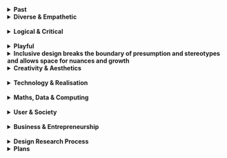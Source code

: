 
<Text title="About">
<details close>
<summary><strong>Past </strong></summary>
 I am Kuangyi Xing (27-year-old), from Nanjing, China. In 2015, I moved to
  Australia where I successfully completed my Bachelor's degree in Information
  Technology from the Australian National University. Then I moved to Melbourne
  where I worked for 4 years then spent nearly four years working in Melbourne
  as a software developer and associate UX/UI designer for a leading IT
  corporation.
  <br /> <br />
 The Japanese concept of Ikigai suggests that the ideal career path aligns with
  what you love, what the world requires, what you can earn a living from, and
  what you excel at. In search of my Ikigai, I relocated to the Netherlands in
  2021 to pursue a Master's degree in Industrial Design.
<br /> <br />
Before entering Eindhoven University of Technology, my understanding of design was quite superficial. I had a vague idea of fields I might like, such as sustainability, healthcare, social and play design but lacked a distinct design style, process, or direction of my own.
<br /> <br />
My design experience and area of expertise were also both limited. The company where I worked as a software developer supported me in undertaking a few months of design internship. The opportunity was offered due to my expressed interest in transitioning to design over several years and it formed the foundation of practical design experience. But the experience was predominantly in the commercial and UI/UX sectors. Within the professional environment, I was merely a small component of the extensive design process and had not yet independently experienced a full design process. When it came to physical projects, my experience was confined to basic 3D modelling and rendering, and I lacked familiarity with material choice and the construction of real physical models.
<br /> <br />
Despite having a robust background in STEM, I lacked systematic instruction that would enable me to integrate my specialist knowledge into my design process.
<br /> <br />
Nonetheless, my education at Eindhoven University of Technology facilitated the accumulation of varied experience, particularly in the areas of technology & realisation, creativity & aesthetics, and user & society. Prior to my FMP, my social designs were mainly driven by responsible design, emphasising problem-solving. For my FMP, however, I aimed to adopt a new design methodology, focusing on a discursive point of view. Additionally, since my two primary areas of expertise, US and MDC, were separately developed previously, I sought to merge them in my FMP.

</details>
</Text>

<Text title="Professional Identity">
<details close>
<summary><strong>Diverse & Empathetic </strong></summary>
Growing up in China and later living, studying, and working in nations such as
Australia, Denmark, and the Netherlands from the age of 19 onwards, I bring a
rich intercultural perspective to my work. My varied experiences across
different fields like software engineering and UI design have allowed me to
engage with a diverse array of individuals. As a minority in the society, I
deeply empathise with those who lack resources or whose voices often go unheard,
and I've personally witnessed the profound impact of societal structures and
systems on individual growth. These experiences have significantly expanded my
understanding of society and the world, enhancing my sensitivity to the
complexities and nuances in societal issues. In my inclusive design approach, I
strive to genuinely understand the circumstances of users and the societal
environment influencing them (e.g. Weave). I prefer to focus on particular
social groups, acknowledging their uniqueness and considering the nuances of
their situations rather than pursuing a one-size-fits-all design.
</details>
  <br />
<details close>
<summary><strong>Logical & Critical</strong></summary>
With a strong background in STEM, my systematic training in AI, big data, and
programming enables me to swiftly understand various types of technology and
integrate them into my designs for more interactive user experiences. (e.g.
Nebula). However, I believe technology is a means, not an end. My extensive
experience with technology has made me more aware that technology cannot wholly
solve human issues, or may only provide an illusion of resolution. Therefore, I
employ technology with a critical mindset, only where it truly adds value. My
logical mind enables me to work on intricate problems in a structured way. I
practise an iterative approach on various levels, from the overarching design
process to individual design activity. Adept at identifying problems with
intuition, I substantiate my assumption with qualitative and quantitative data
from ethnography research, as well as theoretical insights. Through thorough
analysis, I excel at distilling clear patterns from complex data, which enables
me to truly understand the problems at a systematic level (e.g. Weave). My
critical mind prompts me to spot flaws and constantly probe the “why” throughout
the design process. Questions like “why choose this design approach?”, “Is there
a different approach that is more suitable for this situation?” or “Why does
this occur?” often guide my exploration. I tend to delve beneath the surface to
uncover underlying reasons. I am critical about areas for improvement and
actively seek opportunities for growth. For instance, I undertook projects at
DSKD for my M2.1 specifically to enhance my creativity and aesthetic
sensibility.
</details>
  <br />
<details close>
<summary><strong>Playful</strong></summary>
Contrasting with my logical thinking, my design style often embodies an element
of playfulness. This playful spirit is deeply rooted in my childhood, filled
with joyful memories of unstructured play, particularly with nature. Despite
societal emphasis on academic performance, I value the implicit lessons gained
from these playful explorations. Looking back, I realise that they have
significantly contributed to my development, reinforcing my belief in the
importance of play. This foundation has nurtured my inclination towards playful
expression and interest in play design. It has driven me to delve deeper into
play theory and incorporate them into various fields, including education,
business, (e.g. Ride with Wind), and spatial design (e.g. Flow). My design form
also mirrors the spirit of play through its irregularity, embodiment, and
element of conflict. Designs often involve physical interactions, encapsulate
embodiment (e.g. SeaSaw). Irregular shapes embody rule-breaking playfulness
(e.g. Weave). Conflict aligns more with dark humour and dark play (e.g.
Combining knife and play in SeaSaw), which creates a memorable impact, prompting
reflection by combining unrelated domains with playfulness.
</details>

</Text>

<Text title="Vision">
<details close>
<summary><strong> Inclusive design breaks the boundary of presumption and stereotypes and allows space for nuances and growth</strong></summary>
Based on my experiences and reflections, I've come to believe that many social designs remain rooted in self-assumptions about users, often failing to truly understand them. This is a pitfall I have encountered in my own design journey. <strong>As designers, we need to embrace vulnerability - to understand, listen, and accept differences and nuances.</strong> Design should either be approached from a first-person perspective, or it should involve deep empathy towards the struggles experienced by others, including their unique sociocultural contexts. Only then we can create designs that genuinely resonate with users.
  <br /> <br />
Prejudice against women, ethnic minorities, the disabled, members of LGBTQI+ community, and many others still commonly occur in our current society. Ignorance is the root of such prejudice. <strong>Inclusive design, in my view, should challenge existing rules, shatter the boundary of preconceptions and stereotypes, demonstrate diverse possibilities, and allow space for nuance and growth.</strong> Therefore, my designs fundamentally challenge existing perceptions, whether it's society's understanding of immigrant struggles (e.g. Weave), the belief that we cannot enjoy ourselves outdoors in bad weather (e.g. Ride with Wind), that children should not handle kitchen knives (e.g. SeaSaw), that adults cannot play like children, or that introverted children don't belong in amusement parks (e.g. Flow). Through my designs, I seek to present various facets of issues, showcase broad possibilities, provide tools for people to foster their growth, and ultimately broaden societal perceptions to create a more inclusive society.
<br /> <br />
I believe in the power of playful design, which I often integrate with other fields, much like how stand-up comedy uses humour to critique. Such combinations not only challenge our perceptions but also spark critical reflection on reality.
<br /> <br />
This vision of challenging and reshaping societal perceptions through inclusive and playful design guides my professional identity and decision-making. It serves as my long-term perspective and resonates with my background, values and beliefs. As I continue to develop competencies in design, this vision will provide the anchor point that directs my growth and learning.
</details>

</Text>

<Text title="Development">
  <details close>
    <summary>
      <strong>Creativity & Aesthetics</strong>
    </summary>
<strong>Materiality</strong>: I acquired skills in handling a variety of materials such as textiles, metal, acrylic, paper, and clay, while specialising in wood (specifically MDF, pine, and balsa wood) and Polylactic acid (PLA). I became adept in using specific tools required for each material, learning techniques such as forming, processing, and polishing. This involved equipment such as the CNC machine, jigsaw, sewing machine, sanding machine, and embroidery machine, among others. In the final major project, a mixture of materials - including wood, PLA, acrylic, foam, metal, and yarn - were carefully selected and merged to optimise the presentation of the final product. 
<br /> <br />
<strong>Ideas generating, refining and selecting</strong>: 
The technique learned from exploratory sketching was used in visually generating my ideas. Rapid prototyping with materials like foam, paper, or MDF was employed to refine the forms and shapes, aiding in making informed final design decisions. Numerous evaluation methodologies were used to select the best ideas, for instance, the spider web evaluation which considers diverse aspects such as user interaction, feasibility, and playfulness. Furthermore, user tests and interviews were also conducted to examine the design's user interaction capabilities, leading to further enhancements.
<br /> <br />
<strong>Storytelling and presenting</strong>: 
My ability to present ideas evolved significantly, with a focus on enhancing visual communication and storytelling. I sought guidance from my peers in communication design at Design School Kolding (DSKD). They introduced me to the effective utilisation of Adobe Illustrator, Photoshop, and InDesign, equipping me to create visually appealing presentations that tell the design story.
<br /> <br />
<strong>
  Link to professional skills, other expertise areas and design research process
</strong> :
Understanding the properties and potential of different materials broadens the scope
of design possibilities, enhancing the overall user experience. The enhancement of
my storytelling and presentation skills, coupled with my idea generation, refinement,
and selection capabilities, has streamlined my design process. It has enabled me
to swiftly transform my design ideas into tangible sketches or prototypes that effectively
tell a coherent story. This efficiency provides a faster feedback loop with users
or stakeholders, aiding me in determining the subsequent steps in the design process.The
fusion of creativity and aesthetics with technology and realisation, such as 3D modelling
and Arduinos, has been a key strategy. For instance, in the development of Weave,
I found that users are more likely to engage with a design product when it achieves
a certain level of interactivity and aesthetic appeal. It is only through a willingness
to interact that societal perspectives can be potentially expanded through the design,
contributing towards a more inclusive society.
<br /> <br />
  <AliceCarousel
  animationDuration="2000"
  infinite
  controlsStrategy="alternate"
  mouseTracking
  items={[
    <img
      src="../../../expertises/CA1.jpeg"
      onDragStart={(e) => {
        e.preventDefault();
      }}
      role="presentation"
    />,
    <img
      src="../../../expertises/CA2.jpeg"
      onDragStart={(e) => {
        e.preventDefault();
      }}
      role="presentation"
    />,
    <img
      src="../../../expertises/CA3.jpg"
      onDragStart={(e) => {
        e.preventDefault();
      }}
      role="presentation"
    />,
        <img
      src="../../../expertises/CA4.jpg"
      onDragStart={(e) => {
        e.preventDefault();
      }}
      role="presentation"
    />,
        <img
      src="../../../expertises/CA5.png"
      onDragStart={(e) => {
        e.preventDefault();
      }}
      role="presentation"
    />,
  ]}
/>
  </details>
 <br /> 
<details close>
  <summary>
    <strong>Technology & Realisation</strong>
  </summary>
  <strong>Electronic Engineering</strong>: Through the 'Nebula' project, I accumulated
  hands-on experience in designing a sophisticated electronic system, involving integrating
  various components such as a compass, GPS, vibration actuators, and an Arduino
  into a unified navigational system. Additionally, practical skills such as soldering
  and assembling were further developed. The project 'Ride with Wind' facilitated
  the enhancement of my technical knowledge, specifically aerodynamics. Electronics
  (a motor and potentiometer) were combined with the principles of aerodynamics to
  develop a Lego paraglider.
  <br /> <br />
  <strong>Technical Drawing & 3D modelling</strong>: In the journey from initial sketches to the realisation of prototypes, I learned the importance of technical drawings that visually communicate how something functions or is constructed. These not only serve as references for further 3D modelling, but also assist in evaluating their feasibility and facilitating feedback from engineers. I also took advantage of the intensive Rhino and Keyshot workshops at DSKD to develop my 3D modelling and rendering skills. These skills are invaluable for detailing technical aspects of a design, as well as creating physical prototypes with tools such as a 3D printer or laser cutter.
  <br /> <br />
  <strong>
   Link to professional skills and other expertise areas
  </strong> : Working with technology in a design context has made me realise the importance of seeking alternatives, instead of solely troubleshooting the technological issues, when technology does not perform as expected. From a lesson learnt from Ride with Wind, I understood the value of thoroughly understanding the pros and cons of a technology before employing it, and the need to manage potential risks. It was a valuable lesson on how an overly engineering-centric approach could potentially hinder a design project.
    <br /> <br />
The advantage of my technology and realisation skills is closely interwoven with my mathematical data computing background. Leveraging my programming expertise,I possess the proficiency to write code for complex tasks within electronic systems. Meanwhile, my skills in creativity and aesthetics allow me to elevate the product beyond mere engineering, transforming it into an appealing and interactive design project.

  <br /> <br />
  <AliceCarousel
    animationDuration="2000"
    infinite
    controlsStrategy="alternate"
    mouseTracking
    items={[
      <img
        src="../../../expertises/TR1.jpg"
        onDragStart={(e) => {
          e.preventDefault();
        }}
        role="presentation"
      />,
      <img
        src="../../../expertises/TR2.jpg"
        onDragStart={(e) => {
          e.preventDefault();
        }}
        role="presentation"
      />,
      <img
        src="../../../expertises/TR3.png"
        onDragStart={(e) => {
          e.preventDefault();
        }}
        role="presentation"
      />,
      <img
        src="../../../expertises/TR4.png"
        onDragStart={(e) => {
          e.preventDefault();
        }}
        role="presentation"
      />,
      <img
        src="../../../expertises/TR5.jpg"
        onDragStart={(e) => {
          e.preventDefault();
        }}
        role="presentation"
      />,
    ]}
  />
</details>
<br />
<details close>
  <summary>
    <strong>Maths, Data & Computing</strong>
  </summary>
  My foundational knowledge in maths, data, and computing was primarily developed during my undergraduate studies and professional work experience. The subsequent reflection focuses on how I integrated this knowledge with other expertise areas.
    <br /> <br />
  <strong>Integration with User and Society</strong>: Data is often viewed as predominantly digital, my FMP explored the power of data in a distinct way and transformed data into a tangible and physical manifestation with the realisation skills. Data infused with social meaning enhances the depth and social values of data, and highlighting a societal issue through credible data fosters greater understanding of the social subject matter.
  <br /> <br />
  <strong>Integration with Business and Entrepreneurship</strong>: The course Design Innovation Strategy emphasises hypothesis-driven design, which requires the validation of the hypothesis to steer the concept's direction. To assess the viability of our business idea, I built and deployed a fully functional landing page on a web server, with integrated tracking logic to identify the most popular commercial deal among customers. By establishing this fully operational website, we were able to test our business concept in a real-world scenario.
<br /> <br />
<strong>Integration with Creativity and Aesthetics:
</strong>Communication design skills and computing were integrated in the Narrative Tool project to create UX/UI design. The design was conceptualised in Figma and presented to clients for feedback. Subsequently, an analytics dashboard was built into production using Javascript, with careful selection of data formats, functional programming, and the application of breadth-first algorithms to traverse and merge data in a tree structure. Data tracking and CSS styling were also incorporated. Furthermore, this interactive portfolio website was designed and developed using Typescript and CSS and hosted on GitHub.

  <br /> <br />
  <AliceCarousel
    animationDuration="2000"
    infinite
    controlsStrategy="alternate"
    mouseTracking
    items={[
      <img
        src="../../../expertises/MDC1.png"
        onDragStart={(e) => {
          e.preventDefault();
        }}
        role="presentation"
      />,
      <img
        src="../../../expertises/MDC2.jpg"
        onDragStart={(e) => {
          e.preventDefault();
        }}
        role="presentation"
      />,
    ]}
  />
</details>

<br />
<details close>
  <summary>
    <strong>User & Society</strong>
  </summary>
  <strong>User</strong>: Initially, I adopted a second-person perspective, designing for individuals with visual impairments navigating unfamiliar environments (Weave), and introverted children playing in playgrounds (Flow). Later, in my FMP, I chose to adopt a first-person perspective, drawing on my own experiences as a foreign resident navigating the Dutch public systems. I supplemented this perspective with user research and theoretical components, enriching the mixed perspectives of the projects.
<br /> <br />
<strong>User Evaluation</strong>: I experimented with a wide range of user evaluation methods, such as semi-structured interviews, surveys, diary studies, sensory ethnography research, user testing, and participatory design methodology. These practical applications allowed me to put the theory learned in the User Evaluation Methods course into practice and equip me to prepare me to select the most suitable methodologies for diverse scenarios. To support my user research, I utilised various tools, including photo-elicitation, UX journey maps, cultural probes, and emotional wheels.
<br /> <br />
<strong>Context and Society:</strong> I developed awareness and sensitivity to the profound impact that different contexts can have on users. This understanding spans a broad spectrum, from sociocultural contexts to specific spatial and environmental settings. For instance, I explored how space influences Dutch children's interactions during play (Flow). In the user testing phase of 'SeaSaw', I noted that the results, obtained from Danish children in Kolding, might differ from those involving Dutch children or even Danish children in Copenhagen. 'Weave' primarily focuses on skilled immigrants in the context of the Netherlands, demonstrating a similar contextual consideration.
<br /> <br />
<strong>Link to professional Identity, vision and design research process: 
</strong> With the aspiration of being an inclusive designer, users constitute a critical component of my design process. I leverage both quantitative and qualitative data to gain a comprehensive understanding of the users and their circumstances, integrating this with theoretical insights to drive the design process forward. My primary focus centres around more vulnerable demographics, aims to challenge societal stereotypes through my design work and ultimately promote a more inclusive society.
Recognising the significant role of context, I strive to authentically understand not only the individual experiences of users but also their wider societal environment. I prioritise depth over breadth, which is why I choose to concentrate on specific groups and the nuanced dynamics within their unique contexts. This approach ensures that the final design can deeply resonate with its users, sparking connections and stimulating reflection on reality.

  <br /> <br />
  <AliceCarousel
    animationDuration="2000"
    infinite
    controlsStrategy="alternate"
    mouseTracking
    items={[
      <img
        src="../../../expertises/US1.jpg"
        onDragStart={(e) => {
          e.preventDefault();
        }}
        role="presentation"
      />,
      <img
        src="../../../expertises/US2.jpg"
        onDragStart={(e) => {
          e.preventDefault();
        }}
        role="presentation"
      />,
      <img
        src="../../../expertises/US3.jpg"
        onDragStart={(e) => {
          e.preventDefault();
        }}
        role="presentation"
      />,
      <img
        src="../../../expertises/US5.jpg"
        onDragStart={(e) => {
          e.preventDefault();
        }}
        role="presentation"
      />,
    ]}
  />
</details>
<br />
<details close>
  <summary>
    <strong>Business & Entrepreneurship</strong>
  </summary>
  During the Design Innovation Strategy course, I was introduced to the hypothesis-driven design process. This process utilises tools such as the business model canvas, go-to-market plan, ecosystem positioning, and 24-month financial models to test the feasibility, viability, and desirability of a business idea. Learnings were applied to develop a business plan for Nebula, which included a product release cycle and market analysis. <br /> <br />
  In a collaborative project with clients from Lego House, I gained practical experience in creating a commercial design. This experience taught me to consider various facets associated with a commercial product, including local legislations, alignment with business strategies, and profit and loss evaluation.
<br /> <br />
<strong>
  Link to professional skills, professional Identity, vision:
</strong> As someone who aspires to tackle societal issues that matter to me by founding my own company, understanding the dynamics of running a successful business is crucial. Such knowledge not only assists in taking a product beyond the prototyping stage, but also in ensuring its market fit and capacity to create a meaningful impact on people's lives.

  <br /> <br />
  <AliceCarousel
    animationDuration="2000"
    infinite
    controlsStrategy="alternate"
    mouseTracking
    items={[
      <img
        src="../../../expertises/BE1.png"
        onDragStart={(e) => {
          e.preventDefault();
        }}
        role="presentation"
      />,
      <img
        src="../../../expertises/BE2.jpeg"
        onDragStart={(e) => {
          e.preventDefault();
        }}
        role="presentation"
      />,
      <img
        src="../../../expertises/BE3.jpeg"
        onDragStart={(e) => {
          e.preventDefault();
        }}
        role="presentation"
      />
    ]}
  />
</details>
<br />
<details close>
  <summary>
    <strong>Design Research Process</strong>
  </summary>
  <strong>Theory based Design</strong>: The evolution of my design research process is deeply linked with my growing understanding of users and society. The knowledge I acquired about users and society was firmly rooted in research. Projects like Flow, SeaSaw, and Ride with Wind allowed me to delve into theories related to children, education, and play. These theoretical frameworks were also instrumental in guiding my design processes, for instance, the theory of playful tension, learning through play was employed to design playful learning experiences.
  <br /> <br />
I relied on discursive design theory as a foundational approach to the design process of FMP. I also studied systematic changes and cross-cultural theories to comprehend the intricate social system. An example of such application was when I created a relation map based on conflict analysis theory.

<br /> <br />
<strong>Process</strong>: Beyond these, I have also explored and reflected on diverse
design processes to gain more control and flexibility in my approach. Projects like
Flow and Vinylify adopted a research-through-design process, using techniques like
expert interviews and diary studies to generate insights. SeaSaw and Weave utilised
a user-centred design process involving interviews, surveys, and prototype creation
for user testing and data analysis. The Jenga Stamps project followed an experimental
design process, conducting social experiments to gather preliminary insights for
further research. The "Ride with Wind" project adopted an engineering and realisation-centred
design process, involving multiple iterations of making, testing, refining, and integrating
technological knowledge.
</details>
</Text>

<Text title="Future">
    <details close>
<summary><strong>Plans </strong></summary>
 Considering my lack of background in industrial design and related professional experiences, my initial step is to become part of a small-scale organisation or studio that resonates with my professional identity and vision, with a focus on playful or social design. This will help me gain essential experience, further develop my expertise areas and establish valuable networks. Smaller companies are my preference because my previous experiences in larger organisations have shown that smaller companies offer more responsibility, providing more learning opportunities and personal recognition.

<br /> <br />
When I feel ready and sufficiently experienced, I aspire to broaden the scope of
my currently registered freelance company. This will enable me to concentrate on
matters that are of importance to me, because I strongly believe in the power of
first person perspective design. This is also the reason I chose the DLE track, enabling
me to engage in relevant courses in preparation for my future aspirations.

</details>
</Text>
